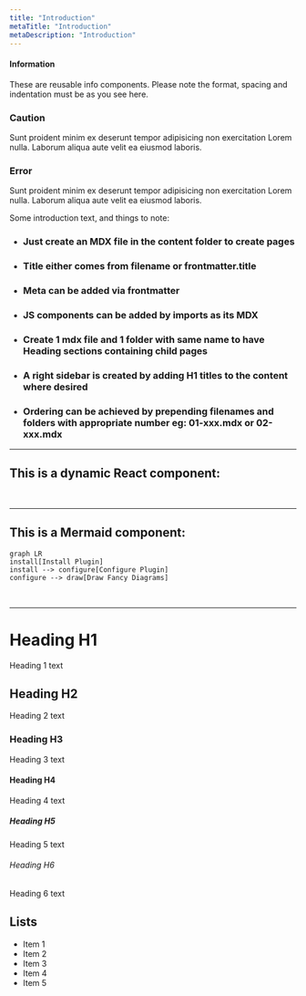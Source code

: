 ```yaml
---
title: "Introduction"
metaTitle: "Introduction"
metaDescription: "Introduction"
---
```


<Info info>

#### Information

These are reusable info components. Please note the format, spacing and indentation must be as you see here.

</Info>

<Info warn>

### Caution

Sunt proident minim ex deserunt tempor adipisicing non exercitation Lorem nulla. Laborum aliqua aute velit ea eiusmod laboris.

</Info>

<Info alert>

### Error

Sunt proident minim ex deserunt tempor adipisicing non exercitation Lorem nulla. Laborum aliqua aute velit ea eiusmod laboris.

</Info>

Some introduction text, and things to note:

- ### Just create an MDX file in the content folder to create pages
- ### Title either comes from filename or frontmatter.title
- ### Meta can be added via frontmatter
- ### JS components can be added by imports as its MDX
- ### Create 1 mdx file and 1 folder with same name to have Heading sections containing child pages
- ### A right sidebar is created by adding H1 titles to the content where desired
- ### Ordering can be achieved by prepending filenames and folders with appropriate number eg: 01-xxx.mdx or 02-xxx.mdx

---

## This is a dynamic React component:

<Countdown />
<p>&nbsp;</p>

---

## This is a Mermaid component:

```mermaid
graph LR
install[Install Plugin]
install --> configure[Configure Plugin]
configure --> draw[Draw Fancy Diagrams]
```

<p>&nbsp;</p>

---

# Heading H1
Heading 1 text

## Heading H2
Heading 2 text

### Heading H3
Heading 3 text

#### Heading H4
Heading 4 text

##### Heading H5
Heading 5 text

###### Heading H6
Heading 6 text

## Lists
- Item 1
- Item 2
- Item 3
- Item 4
- Item 5

